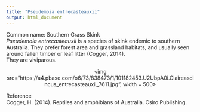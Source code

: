 ---
title: "Pseudemoia entrecasteauxii"
output: html_document
---

Common name: Southern Grass Skink  
*Pseudemoia entrecasteauxii* is a species of skink endemic to southern Australia. They prefer forest area and grassland habitats, and usually seen around fallen timber or leaf litter (Cogger, 2014).  
They are viviparous.


<p align='center'>
<img src="https://a4.pbase.com/o6/73/838473/1/101182453.U2UbpA0i.Claireascincus_entrecasteauxii_7611.jpg", width = 500>
</p>

Reference  
Cogger, H. (2014). Reptiles and amphibians of Australia. Csiro Publishing.